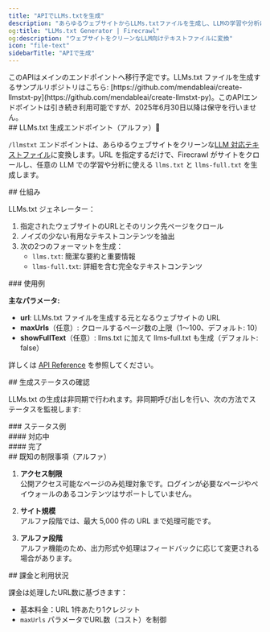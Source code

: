 ```yaml
---
title: "APIでLLMs.txtを生成"
description: "あらゆるウェブサイトからLLMs.txtファイルを生成し、LLMの学習や分析に活用"
og:title: "LLMs.txt Generator | Firecrawl"
og:description: "ウェブサイトをクリーンなLLM向けテキストファイルに変換"
icon: "file-text"
sidebarTitle: "APIで生成"
---
```



<Warning>
  このAPIはメインのエンドポイントへ移行予定です。LLMs.txt ファイルを生成するサンプルリポジトリはこちら: [https://github.com/mendableai/create-llmstxt-py](https://github.com/mendableai/create-llmstxt-py)。このAPIエンドポイントは引き続き利用可能ですが、2025年6月30日以降は保守を行いません。
</Warning>

<div id="introducing-llmstxt-generator-endpoint-alpha">
  ## LLMs.txt 生成エンドポイント（アルファ）📃
</div>

`/llmstxt` エンドポイントは、あらゆるウェブサイトをクリーンな[LLM 対応テキストファイル](https://www.firecrawl.dev/blog/How-to-Create-an-llms-txt-File-for-Any-Website)に変換します。URL を指定するだけで、Firecrawl がサイトをクロールし、任意の LLM での学習や分析に使える `llms.txt` と `llms-full.txt` を生成します。

<div id="how-it-works">
  ## 仕組み
</div>

LLMs.txt ジェネレーター：

1. 指定されたウェブサイトのURLとそのリンク先ページをクロール
2. ノイズの少ない有用なテキストコンテンツを抽出
3. 次の2つのフォーマットを生成：
   * `llms.txt`: 簡潔な要約と重要情報
   * `llms-full.txt`: 詳細を含む完全なテキストコンテンツ

<div id="example-usage">
  ### 使用例
</div>

<CodeGroup>
  <GenerateLLMsTxtPython />

  <GenerateLLMsTxtNode />

  <GenerateLLMsTxtCURL />
</CodeGroup>

**主なパラメータ:**

* **url**: LLMs.txt ファイルを生成する元となるウェブサイトの URL
* **maxUrls**（任意）: クロールするページ数の上限（1〜100、デフォルト: 10）
* **showFullText**（任意）: llms.txt に加えて llms-full.txt も生成（デフォルト: false）

詳しくは [API Reference](/ja/api-reference/endpoint/llmstxt) を参照してください。

<div id="checking-generation-status">
  ## 生成ステータスの確認
</div>

LLMs.txt の生成は非同期で行われます。非同期呼び出しを行い、次の方法でステータスを監視します:

<CodeGroup>
  <CheckStatusPython />

  <CheckStatusNode />

  <CheckStatusCURL />
</CodeGroup>

<div id="status-examples">
  ### ステータス例
</div>

<div id="in-progress">
  #### 対応中
</div>

<StatusPending />

<div id="completed">
  #### 完了
</div>

<StatusCompleted />

<div id="known-limitations-alpha">
  ## 既知の制限事項（アルファ）
</div>

1. **アクセス制限**\
   公開アクセス可能なページのみ処理対象です。ログインが必要なページやペイウォールのあるコンテンツはサポートしていません。

2. **サイト規模**\
   アルファ段階では、最大 5,000 件の URL まで処理可能です。

3. **アルファ段階**\
   アルファ機能のため、出力形式や処理はフィードバックに応じて変更される場合があります。

<div id="billing-and-usage">
  ## 課金と利用状況
</div>

課金は処理したURL数に基づきます：

* 基本料金：URL 1件あたり1クレジット
* `maxUrls` パラメータでURL数（コスト）を制御